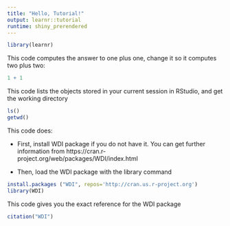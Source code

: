 ```yaml
---
title: "Hello, Tutorial!"
output: learnr::tutorial
runtime: shiny_prerendered
---
```


```r
library(learnr)
```

This code computes the answer to one plus one, change it so it computes two plus two:

```r
1 + 1
```
This code lists the objects stored in your current session in RStudio, and get the working directory

```r
ls()
getwd()
```

This code does:

- First, install WDI package if you do not have it. You can get further information from https://cran.r-project.org/web/packages/WDI/index.html

- Then, load the WDI package with the library command


```r
install.packages ("WDI", repos='http://cran.us.r-project.org')
library(WDI)
```

This code gives you the exact reference for the WDI package

```r
citation("WDI")
```

